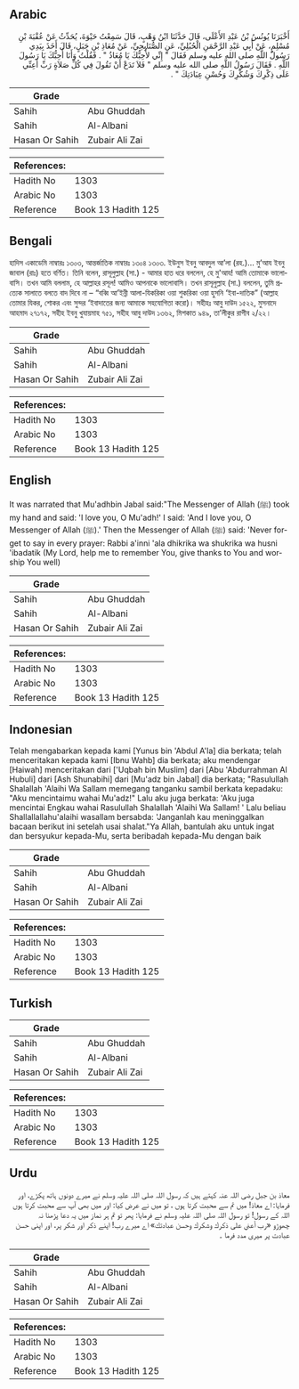 ## Arabic


<div dir="rtl" lang="ar" style={{fontSize:'larger',backgroundColor:'#f8f9fa',padding:20}}>
أَخْبَرَنَا يُونُسُ بْنُ عَبْدِ الأَعْلَى، قَالَ حَدَّثَنَا ابْنُ وَهْبٍ، قَالَ سَمِعْتُ حَيْوَةَ، يُحَدِّثُ عَنْ عُقْبَةَ بْنِ مُسْلِمٍ، عَنْ أَبِي عَبْدِ الرَّحْمَنِ الْحُبُلِيِّ، عَنِ الصُّنَابِحِيِّ، عَنْ مُعَاذِ بْنِ جَبَلٍ، قَالَ أَخَذَ بِيَدِي رَسُولُ اللَّهِ صلى الله عليه وسلم فَقَالَ ‏"‏ إِنِّي لأُحِبُّكَ يَا مُعَاذُ ‏"‏ ‏.‏ فَقُلْتُ وَأَنَا أُحِبُّكَ يَا رَسُولَ اللَّهِ ‏.‏ فَقَالَ رَسُولُ اللَّهِ صلى الله عليه وسلم ‏"‏ فَلاَ تَدَعْ أَنْ تَقُولَ فِي كُلِّ صَلاَةٍ رَبِّ أَعِنِّي عَلَى ذِكْرِكَ وَشُكْرِكَ وَحُسْنِ عِبَادَتِكَ ‏"‏ ‏.‏
</div>
<div style={{backgroundColor:'#f8f9fa',padding:20, marginBottom: 10}}><table> <thead> <tr> <th>Grade</th> <th></th> </tr> </thead> <tbody> <tr><td>Sahih</td><td>Abu Ghuddah</td></tr><tr><td>Sahih</td><td>Al-Albani</td></tr><tr><td>Hasan Or Sahih</td><td>Zubair Ali Zai</td></tr></tbody></table><table> <thead> <tr> <th>References:</th> <th></th> </tr> </thead> <tbody><tr><td>Hadith No</td><td>1303</td></tr><tr><td>Arabic No</td><td>1303</td></tr><tr><td>Reference</td><td>Book 13 Hadith 125</td></tr></tbody></table></div>

## Bengali


<div dir="ltr" lang="bn" style={{fontSize:'larger',backgroundColor:'#f8f9fa',padding:20}}>
হাদিস একাডেমি নাম্বারঃ ১৩০৩, আন্তর্জাতিক নাম্বারঃ ১৩০৪ ১৩০৩. ইউনুস ইবনু আবদুল আ’লা (রহ.)… মু’আয ইবনু জাবাল (রাঃ) হতে বর্ণিত। তিনি বলেন, রাসূলুল্লাহ (সা.) - আমার হাত ধরে বললেন, হে মু'আয! আমি তোমাকে ভালোবাসি। তখন আমি বললাম, হে আল্লাহর রসূল! আমিও আপনাকে ভালোবাসি। তখন রাসূলুল্লাহ (সা.) বললেন, তুমি প্রত্যেক সালাতে বলতে বাদ দিবে না – “বব্বি আ’ইন্নী আলা-যিকরিকা ওয়া শুকরিকা ওয়া হুসনি ‘ইবা-দাতিক” (আল্লাহ তোমার যিকর, শোকর এবং সুন্দর ‘ইবাদাতের জন্য আমাকে সহযোগিতা করো)। সহীহঃ আবু দাউদ ১৫২২, মুসনাদে আহমাদ ২৭১৭২, সহীহ ইবনু খুযায়মাহ ৭৫১, সহীহ আবু দাউদ ১৩৬২, মিশকাত ৯৪৯, তা’লীকুর রাগীব ২/২২।
</div>
<div style={{backgroundColor:'#f8f9fa',padding:20, marginBottom: 10}}><table> <thead> <tr> <th>Grade</th> <th></th> </tr> </thead> <tbody> <tr><td>Sahih</td><td>Abu Ghuddah</td></tr><tr><td>Sahih</td><td>Al-Albani</td></tr><tr><td>Hasan Or Sahih</td><td>Zubair Ali Zai</td></tr></tbody></table><table> <thead> <tr> <th>References:</th> <th></th> </tr> </thead> <tbody><tr><td>Hadith No</td><td>1303</td></tr><tr><td>Arabic No</td><td>1303</td></tr><tr><td>Reference</td><td>Book 13 Hadith 125</td></tr></tbody></table></div>

## English


<div dir="ltr" lang="en" style={{fontSize:'larger',backgroundColor:'#f8f9fa',padding:20}}>
It was narrated that Mu'adhbin Jabal said:"The Messenger of Allah (ﷺ) took my hand and said: 'I love you, O Mu'adh!' I said: 'And I love you, O Messenger of Allah (ﷺ).' Then the Messenger of Allah (ﷺ) said: 'Never forget to say in every prayer: Rabbi a'inni 'ala dhikrika wa shukrika wa husni 'ibadatik (My Lord, help me to remember You, give thanks to You and worship You well)
</div>
<div style={{backgroundColor:'#f8f9fa',padding:20, marginBottom: 10}}><table> <thead> <tr> <th>Grade</th> <th></th> </tr> </thead> <tbody> <tr><td>Sahih</td><td>Abu Ghuddah</td></tr><tr><td>Sahih</td><td>Al-Albani</td></tr><tr><td>Hasan Or Sahih</td><td>Zubair Ali Zai</td></tr></tbody></table><table> <thead> <tr> <th>References:</th> <th></th> </tr> </thead> <tbody><tr><td>Hadith No</td><td>1303</td></tr><tr><td>Arabic No</td><td>1303</td></tr><tr><td>Reference</td><td>Book 13 Hadith 125</td></tr></tbody></table></div>

## Indonesian


<div dir="ltr" lang="id" style={{fontSize:'larger',backgroundColor:'#f8f9fa',padding:20}}>
Telah mengabarkan kepada kami [Yunus bin 'Abdul A'la] dia berkata; telah menceritakan kepada kami [Ibnu Wahb] dia berkata; aku mendengar [Haiwah] menceritakan dari ['Uqbah bin Muslim] dari [Abu 'Abdurrahman Al Hubuli] dari [Ash Shunabihi] dari [Mu'adz bin Jabal] dia berkata; "Rasulullah Shalallah 'Alaihi Wa Sallam memegang tanganku sambil berkata kepadaku: "Aku mencintaimu wahai Mu'adz!" Lalu aku juga berkata: 'Aku juga mencintai Engkau wahai Rasulullah Shalallah 'Alaihi Wa Sallam! ' Lalu beliau Shallallallahu'alaihi wasallam bersabda: 'Janganlah kau meninggalkan bacaan berikut ini setelah usai shalat."Ya Allah, bantulah aku untuk ingat dan bersyukur kepada-Mu, serta beribadah kepada-Mu dengan baik
</div>
<div style={{backgroundColor:'#f8f9fa',padding:20, marginBottom: 10}}><table> <thead> <tr> <th>Grade</th> <th></th> </tr> </thead> <tbody> <tr><td>Sahih</td><td>Abu Ghuddah</td></tr><tr><td>Sahih</td><td>Al-Albani</td></tr><tr><td>Hasan Or Sahih</td><td>Zubair Ali Zai</td></tr></tbody></table><table> <thead> <tr> <th>References:</th> <th></th> </tr> </thead> <tbody><tr><td>Hadith No</td><td>1303</td></tr><tr><td>Arabic No</td><td>1303</td></tr><tr><td>Reference</td><td>Book 13 Hadith 125</td></tr></tbody></table></div>

## Turkish


<div dir="ltr" lang="tr" style={{fontSize:'larger',backgroundColor:'#f8f9fa',padding:20}}>

</div>
<div style={{backgroundColor:'#f8f9fa',padding:20, marginBottom: 10}}><table> <thead> <tr> <th>Grade</th> <th></th> </tr> </thead> <tbody> <tr><td>Sahih</td><td>Abu Ghuddah</td></tr><tr><td>Sahih</td><td>Al-Albani</td></tr><tr><td>Hasan Or Sahih</td><td>Zubair Ali Zai</td></tr></tbody></table><table> <thead> <tr> <th>References:</th> <th></th> </tr> </thead> <tbody><tr><td>Hadith No</td><td>1303</td></tr><tr><td>Arabic No</td><td>1303</td></tr><tr><td>Reference</td><td>Book 13 Hadith 125</td></tr></tbody></table></div>

## Urdu


<div dir="rtl" lang="ur" style={{fontSize:'larger',backgroundColor:'#f8f9fa',padding:20}}>
معاذ بن جبل رضی اللہ عنہ کہتے ہیں کہ رسول اللہ صلی اللہ علیہ وسلم نے میرے دونوں ہاتھ پکڑے، اور فرمایا: اے معاذ! میں تم سے محبت کرتا ہوں ، تو میں نے عرض کیا: اور میں بھی آپ سے محبت کرتا ہوں اللہ کے رسول! تو رسول اللہ صلی اللہ علیہ وسلم نے فرمایا: پھر تو تم ہر نماز میں یہ دعا پڑھنا نہ چھوڑو «رب أعني على ذكرك وشكرك وحسن عبادتك» اے میرے رب! اپنے ذکر اور شکر پر، اور اپنی حسن عبادت پر میری مدد فرما ۔
</div>
<div style={{backgroundColor:'#f8f9fa',padding:20, marginBottom: 10}}><table> <thead> <tr> <th>Grade</th> <th></th> </tr> </thead> <tbody> <tr><td>Sahih</td><td>Abu Ghuddah</td></tr><tr><td>Sahih</td><td>Al-Albani</td></tr><tr><td>Hasan Or Sahih</td><td>Zubair Ali Zai</td></tr></tbody></table><table> <thead> <tr> <th>References:</th> <th></th> </tr> </thead> <tbody><tr><td>Hadith No</td><td>1303</td></tr><tr><td>Arabic No</td><td>1303</td></tr><tr><td>Reference</td><td>Book 13 Hadith 125</td></tr></tbody></table></div>